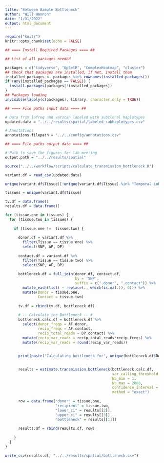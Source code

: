 ```yaml
---
title: "Between Sample Bottleneck"
author: "Will Hannon"
date: "1/31/2022"
output: html_document
---
```


```r
require("knitr")
knitr::opts_chunk$set(echo = FALSE)
```

```r

## ==== Install Required Packages ==== ##

## List of all packages needed

packages = c("tidyverse", "UpSetR", "ComplexHeatmap", "cluster")
## Check that packages are installed, if not, install them
installed_packages <- packages %in% rownames(installed.packages())
if (any(installed_packages == FALSE)) {
  install.packages(packages[!installed_packages])
}
## Packages loading
invisible(lapply(c(packages), library, character.only = TRUE))

```

```r

## ==== File paths input data ==== ##

# Data from lofreq and varscan labeled with subclonal haplotypes
updated.data = "../../results/spatial/labeled_subhaplotypes.csv"

# Annotations 
annotations.filepath = "../../config/annotations.csv"

## ==== File paths output data ==== ##

# Path to save the figures for lab meeting 
output.path = "../../results/spatial"

```

```r
source("../../workflow/scripts/calculate_transmission_bottleneck.R")
```


```r

variant.df = read_csv(updated.data)

unique(variant.df$Tissue)[!unique(variant.df$Tissue) %in% "Temporal Lobe"]
```


```r

tissues = unique(variant.df$Tissue)

tv.df = data.frame()
results.df = data.frame()

for (tissue.one in tissues) {
  for (tissue.two in tissues) {
    
    if (tissue.one !=  tissue.two) {
      
      donor.df = variant.df %>% 
        filter(Tissue == tissue.one) %>% 
        select(SNP, AF, DP)
      
      contact.df = variant.df %>% 
        filter(Tissue == tissue.two) %>% 
        select(SNP, AF, DP)
      
      bottleneck.df = full_join(donor.df, contact.df,
                                by = 'SNP',
                                suffix = c(".donor", ".contact")) %>% 
        mutate_each(list( ~ replace(., which(is.na(.)), 0))) %>% 
        mutate(Donor = tissue.one,
               Contact = tissue.two)
      
      tv.df = rbind(tv.df, bottleneck.df)
      
      # -- Calculate the Bottleneck -- #  
      bottleneck.calc.df = bottleneck.df %>% 
        select(donor_freqs = AF.donor,
               recip_freqs = AF.contact,
               recip_total_reads = DP.contact) %>% 
        mutate(recip_var_reads = recip_total_reads*recip_freqs) %>% 
        mutate(recip_var_reads = round(recip_var_reads))
    
      
      print(paste("Calculating bottleneck for", unique(bottleneck.df$Donor), "vs.", unique(bottleneck.df$Contact)))

      
      results = estimate.transmission.bottleneck(bottleneck.calc.df,
                                                 var_calling_threshold = 0.02,
                                                 Nb_min = 1,
                                                 Nb_max = 2000,
                                                 confidence_interval = 0.95,
                                                 method = "exact")
    
      row = data.frame("donor" = tissue.one,
                       "recipient" = tissue.two,
                       "lower_ci" = results[[2]],
                       "upper_ci" = results[[3]],
                       "bottleneck" = results[[1]])
      
      results.df = rbind(results.df, row)
  
    }
  }
}

write_csv(results.df, "../../results/spatial/bottleneck.csv")

```

